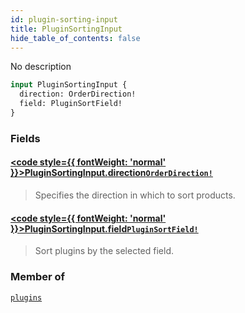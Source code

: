 ```yaml
---
id: plugin-sorting-input
title: PluginSortingInput
hide_table_of_contents: false
---
```








No description

```graphql
input PluginSortingInput {
  direction: OrderDirection!
  field: PluginSortField!
}
```


### Fields

#### [<code style={{ fontWeight: 'normal' }}>PluginSortingInput.<b>direction</b></code>](#)<Bullet />[`OrderDirection!`](../../../developer/api-reference/enums/order-direction) <Badge class="secondary" text="non-null"/> <Badge class="secondary" text="enum"/>
> Specifies the direction in which to sort products.
> 

#### [<code style={{ fontWeight: 'normal' }}>PluginSortingInput.<b>field</b></code>](#)<Bullet />[`PluginSortField!`](../../../developer/api-reference/enums/plugin-sort-field) <Badge class="secondary" text="non-null"/> <Badge class="secondary" text="enum"/>
> Sort plugins by the selected field.
> 



### Member of

[`plugins`](../../../developer/api-reference/queries/plugins)  <Badge class="secondary" text="query"/>



